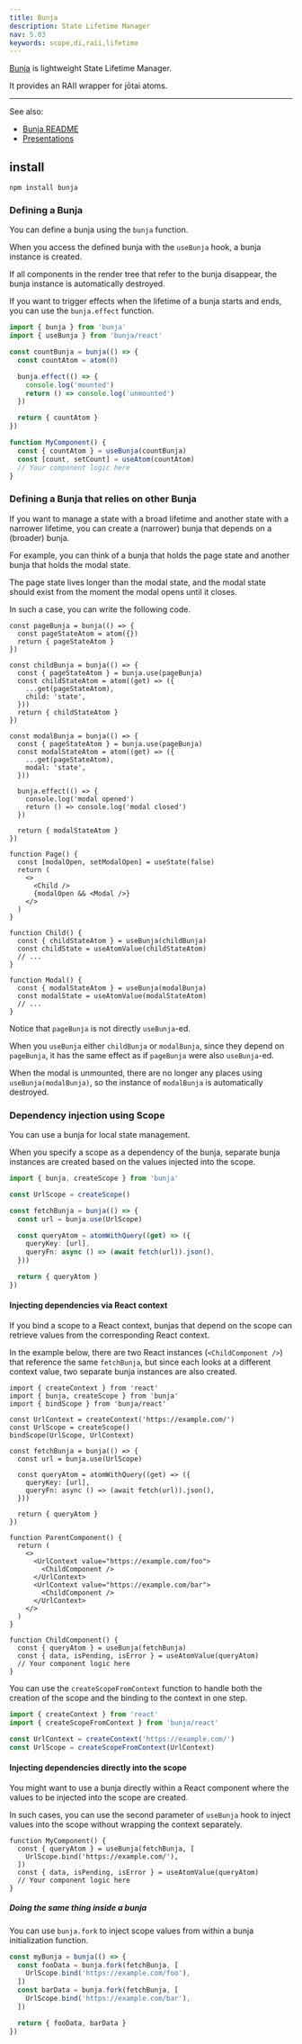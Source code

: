 ```yaml
---
title: Bunja
description: State Lifetime Manager
nav: 5.03
keywords: scope,di,raii,lifetime
---
```


[Bunja](https://github.com/disjukr/bunja) is lightweight State Lifetime Manager.

It provides an RAII wrapper for jōtai atoms.

---

See also:

- [Bunja README](https://github.com/disjukr/bunja/blob/main/README.md)
- [Presentations](https://github.com/disjukr/bunja/tree/main/presentations)

## install

```
npm install bunja
```

### Defining a Bunja

You can define a bunja using the `bunja` function.

When you access the defined bunja with the `useBunja` hook, a bunja instance is created.

If all components in the render tree that refer to the bunja disappear, the bunja instance is automatically destroyed.

If you want to trigger effects when the lifetime of a bunja starts and ends, you can use the `bunja.effect` function.

```ts
import { bunja } from 'bunja'
import { useBunja } from 'bunja/react'

const countBunja = bunja(() => {
  const countAtom = atom(0)

  bunja.effect(() => {
    console.log('mounted')
    return () => console.log('unmounted')
  })

  return { countAtom }
})

function MyComponent() {
  const { countAtom } = useBunja(countBunja)
  const [count, setCount] = useAtom(countAtom)
  // Your component logic here
}
```

### Defining a Bunja that relies on other Bunja

If you want to manage a state with a broad lifetime and another state with a narrower lifetime, you can create a (narrower) bunja that depends on a (broader) bunja.

For example, you can think of a bunja that holds the page state and another bunja that holds the modal state.

The page state lives longer than the modal state, and the modal state should exist from the moment the modal opens until it closes.

In such a case, you can write the following code.

```tsx
const pageBunja = bunja(() => {
  const pageStateAtom = atom({})
  return { pageStateAtom }
})

const childBunja = bunja(() => {
  const { pageStateAtom } = bunja.use(pageBunja)
  const childStateAtom = atom((get) => ({
    ...get(pageStateAtom),
    child: 'state',
  }))
  return { childStateAtom }
})

const modalBunja = bunja(() => {
  const { pageStateAtom } = bunja.use(pageBunja)
  const modalStateAtom = atom((get) => ({
    ...get(pageStateAtom),
    modal: 'state',
  }))

  bunja.effect(() => {
    console.log('modal opened')
    return () => console.log('modal closed')
  })

  return { modalStateAtom }
})

function Page() {
  const [modalOpen, setModalOpen] = useState(false)
  return (
    <>
      <Child />
      {modalOpen && <Modal />}
    </>
  )
}

function Child() {
  const { childStateAtom } = useBunja(childBunja)
  const childState = useAtomValue(childStateAtom)
  // ...
}

function Modal() {
  const { modalStateAtom } = useBunja(modalBunja)
  const modalState = useAtomValue(modalStateAtom)
  // ...
}
```

Notice that `pageBunja` is not directly `useBunja`-ed.

When you `useBunja` either `childBunja` or `modalBunja`, since they depend on `pageBunja`, it has the same effect as if `pageBunja` were also `useBunja`-ed.

When the modal is unmounted, there are no longer any places using `useBunja(modalBunja)`, so the instance of `modalBunja` is automatically destroyed.

### Dependency injection using Scope

You can use a bunja for local state management.

When you specify a scope as a dependency of the bunja, separate bunja instances are created based on the values injected into the scope.

```ts
import { bunja, createScope } from 'bunja'

const UrlScope = createScope()

const fetchBunja = bunja(() => {
  const url = bunja.use(UrlScope)

  const queryAtom = atomWithQuery((get) => ({
    queryKey: [url],
    queryFn: async () => (await fetch(url)).json(),
  }))

  return { queryAtom }
})
```

#### Injecting dependencies via React context

If you bind a scope to a React context, bunjas that depend on the scope can retrieve values from the corresponding React context.

In the example below, there are two React instances (`<ChildComponent />`) that reference the same `fetchBunja`, but since each looks at a different context value, two separate bunja instances are also created.

```tsx
import { createContext } from 'react'
import { bunja, createScope } from 'bunja'
import { bindScope } from 'bunja/react'

const UrlContext = createContext('https://example.com/')
const UrlScope = createScope()
bindScope(UrlScope, UrlContext)

const fetchBunja = bunja(() => {
  const url = bunja.use(UrlScope)

  const queryAtom = atomWithQuery((get) => ({
    queryKey: [url],
    queryFn: async () => (await fetch(url)).json(),
  }))

  return { queryAtom }
})

function ParentComponent() {
  return (
    <>
      <UrlContext value="https://example.com/foo">
        <ChildComponent />
      </UrlContext>
      <UrlContext value="https://example.com/bar">
        <ChildComponent />
      </UrlContext>
    </>
  )
}

function ChildComponent() {
  const { queryAtom } = useBunja(fetchBunja)
  const { data, isPending, isError } = useAtomValue(queryAtom)
  // Your component logic here
}
```

You can use the `createScopeFromContext` function to handle both the creation of the scope and the binding to the context in one step.

```ts
import { createContext } from 'react'
import { createScopeFromContext } from 'bunja/react'

const UrlContext = createContext('https://example.com/')
const UrlScope = createScopeFromContext(UrlContext)
```

#### Injecting dependencies directly into the scope

You might want to use a bunja directly within a React component where the values to be injected into the scope are created.

In such cases, you can use the second parameter of `useBunja` hook to inject values into the scope without wrapping the context separately.

```tsx
function MyComponent() {
  const { queryAtom } = useBunja(fetchBunja, [
    UrlScope.bind('https://example.com/'),
  ])
  const { data, isPending, isError } = useAtomValue(queryAtom)
  // Your component logic here
}
```

##### Doing the same thing inside a bunja

You can use `bunja.fork` to inject scope values from within a bunja initialization function.

```ts
const myBunja = bunja(() => {
  const fooData = bunja.fork(fetchBunja, [
    UrlScope.bind('https://example.com/foo'),
  ])
  const barData = bunja.fork(fetchBunja, [
    UrlScope.bind('https://example.com/bar'),
  ])

  return { fooData, barData }
})
```
